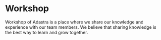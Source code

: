 # Workshop

Workshop of Adastra is a place where we share our knowledge and experience with our team members. We believe that sharing knowledge is the best way to learn and grow together.